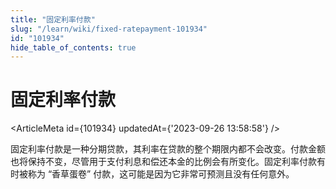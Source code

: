 ```yaml
---
title: "固定利率付款"
slug: "/learn/wiki/fixed-ratepayment-101934"
id: "101934"
hide_table_of_contents: true
---
```



# 固定利率付款

<ArticleMeta id={101934} updatedAt={'2023-09-26 13:58:58'} />
<div className='border-solid border-b border-t-0 my-4 border-[var(--ifm-color-gray-300)]' />

固定利率付款是一种分期贷款，其利率在贷款的整个期限内都不会改变。付款金额也将保持不变，尽管用于支付利息和偿还本金的比例会有所变化。固定利率付款有时被称为 “香草蛋卷” 付款，这可能是因为它非常可预测且没有任何意外。
